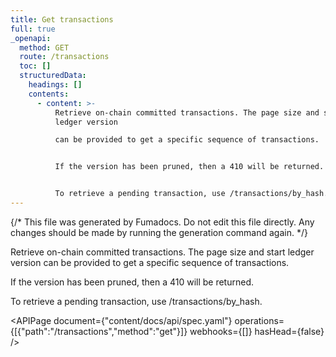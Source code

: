 ```yaml
---
title: Get transactions
full: true
_openapi:
  method: GET
  route: /transactions
  toc: []
  structuredData:
    headings: []
    contents:
      - content: >-
          Retrieve on-chain committed transactions. The page size and start
          ledger version

          can be provided to get a specific sequence of transactions.


          If the version has been pruned, then a 410 will be returned.


          To retrieve a pending transaction, use /transactions/by_hash.
---
```


{/* This file was generated by Fumadocs. Do not edit this file directly. Any changes should be made by running the generation command again. */}

Retrieve on-chain committed transactions. The page size and start ledger version
can be provided to get a specific sequence of transactions.

If the version has been pruned, then a 410 will be returned.

To retrieve a pending transaction, use /transactions/by_hash.

<APIPage document={"content/docs/api/spec.yaml"} operations={[{"path":"/transactions","method":"get"}]} webhooks={[]} hasHead={false} />